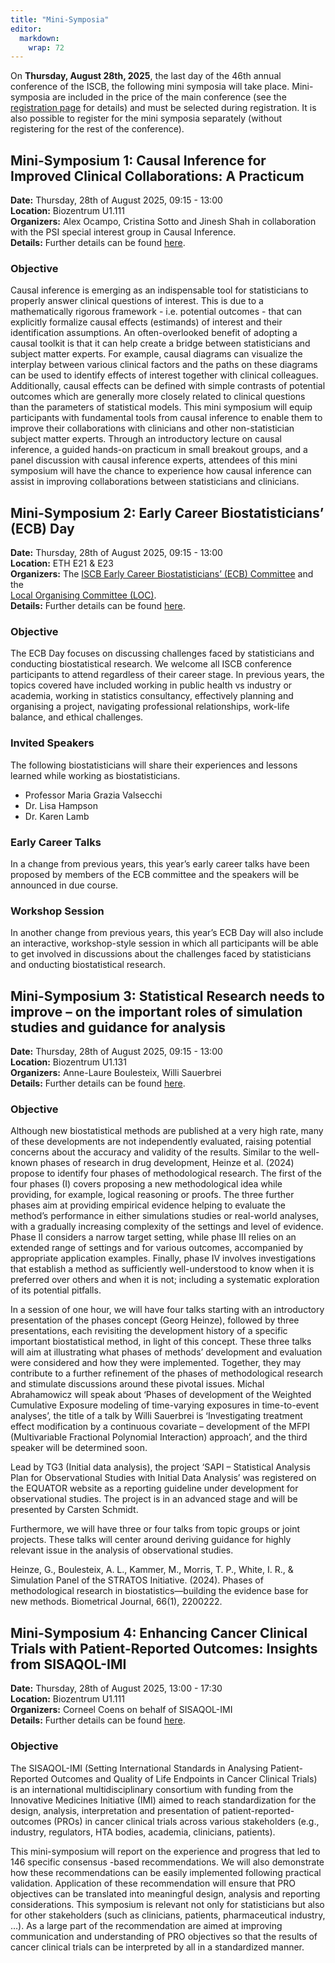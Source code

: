 ```yaml
---
title: "Mini-Symposia"
editor: 
  markdown: 
    wrap: 72
---
```


On **Thursday, August 28th, 2025**, the last day of the 46th annual conference of the ISCB, the following mini symposia will take place. Mini-symposia are included in the price of the main conference (see the [registration page](registration.qmd) for details) and must be selected during registration.
It is also possible to register for the mini symposia separately (without registering for the rest of the conference). 

## Mini-Symposium 1: Causal Inference for Improved Clinical Collaborations: A Practicum

**Date:** Thursday, 28th of August 2025, 09:15 - 13:00 <br>
**Location:** Biozentrum U1.111<br>
**Organizers:** Alex Ocampo, Cristina Sotto and Jinesh Shah in collaboration with the
PSI special interest group in Causal Inference.  <br>
**Details:** Further details can be found [here](mini-symposia-1.qmd).

### Objective

Causal inference is emerging as an indispensable tool for statisticians
to properly answer clinical questions of interest. This is due to a
mathematically rigorous framework - i.e. potential outcomes - that can
explicitly formalize causal effects (estimands) of interest and their
identification assumptions. An often-overlooked benefit of adopting a
causal toolkit is that it can help create a bridge between statisticians
and subject matter experts. For example, causal diagrams can visualize
the interplay between various clinical factors and the paths on these
diagrams can be used to identify effects of interest together with
clinical colleagues. Additionally, causal effects can be defined with
simple contrasts of potential outcomes which are generally more closely
related to clinical questions than the parameters of statistical models.
This mini symposium will equip participants with fundamental tools from
causal inference to enable them to improve their collaborations with
clinicians and other non-statistician subject matter experts. Through an
introductory lecture on causal inference, a guided hands-on practicum in
small breakout groups, and a panel discussion with causal inference
experts, attendees of this mini symposium will have the chance to
experience how causal inference can assist in improving collaborations
between statisticians and clinicians.

## Mini-Symposium 2: Early Career Biostatisticians' (ECB) Day

**Date:** Thursday, 28th of August 2025, 09:15 - 13:00<br>
**Location:** ETH E21 & E23<br>
**Organizers:** The [ISCB Early Career Biostatisticians’ (ECB) Committee](https://iscb.international/early-career-biostatisticians/) and the  
[Local Organising Committee (LOC)](https://iscb2025.info/committees.html).<br>
**Details:** Further details can be found [here](mini-symposia-2.qmd).

### Objective

The ECB Day focuses on discussing challenges faced by statisticians and
conducting biostatistical research. We welcome all ISCB conference
participants to attend regardless of their career stage. In previous
years, the topics covered have included working in public health vs
industry or academia, working in statistics consultancy, effectively
planning and organising a project, navigating professional
relationships, work-life balance, and ethical challenges.

### Invited Speakers

The following biostatisticians will share their experiences and lessons
learned while working as biostatisticians.

-   Professor Maria Grazia Valsecchi
-   Dr. Lisa Hampson
-   Dr. Karen Lamb

### Early Career Talks

In a change from previous years, this year’s early career talks have
been proposed by members of the ECB committee and the speakers will be
announced in due course.

### Workshop Session

In another change from previous years, this year’s ECB Day will also
include an interactive, workshop-style session in which all participants
will be able to get involved in discussions about the challenges faced
by statisticians and onducting biostatistical research.

## Mini-Symposium 3: Statistical Research needs to improve – on the important roles of simulation studies and guidance for analysis

**Date:** Thursday, 28th of August 2025, 09:15 - 13:00 <br>
**Location:** Biozentrum U1.131<br>
**Organizers:** Anne-Laure Boulesteix, Willi Sauerbrei<br>
**Details:** Further details can be found [here](mini-symposia-3.qmd).

### Objective

Although new biostatistical methods are published at a very high rate,
many of these developments are not independently evaluated, raising
potential concerns about the accuracy and validity of the results.
Similar to the well-known phases of research in drug development, Heinze
et al. (2024) propose to identify four phases of methodological
research. The first of the four phases (I) covers proposing a new
methodological idea while providing, for example, logical reasoning or
proofs. The three further phases aim at providing empirical evidence
helping to evaluate the method’s performance in either simulations
studies or real-world analyses, with a gradually increasing complexity
of the settings and level of evidence. Phase II considers a narrow
target setting, while phase III relies on an extended range of settings
and for various outcomes, accompanied by appropriate application
examples. Finally, phase IV involves investigations that establish a
method as sufficiently well-understood to know when it is preferred over
others and when it is not; including a systematic exploration of its
potential pitfalls.

In a session of one hour, we will have four talks starting with an
introductory presentation of the phases concept (Georg Heinze), followed
by three presentations, each revisiting the development history of a
specific important biostatistical method, in light of this concept.
These three talks will aim at illustrating what phases of methods’
development and evaluation were considered and how they were
implemented. Together, they may contribute to a further refinement of
the phases of methodological research and stimulate discussions around
these pivotal issues. Michal Abrahamowicz will speak about ‘Phases of
development of the Weighted Cumulative Exposure modeling of time-varying
exposures in time-to-event analyses’, the title of a talk by Willi
Sauerbrei is ‘Investigating treatment effect modification by a
continuous covariate – development of the MFPI (Multivariable Fractional
Polynomial Interaction) approach’, and the third speaker will be
determined soon.

Lead by TG3 (Initial data analysis), the project ‘SAPI – Statistical
Analysis Plan for Observational Studies with Initial Data Analysis’ was
registered on the EQUATOR website as a reporting guideline under
development for observational studies. The project is in an advanced
stage and will be presented by Carsten Schmidt.

Furthermore, we will have three or four talks from topic groups or joint
projects. These talks will center around deriving guidance for highly
relevant issue in the analysis of observational studies.

Heinze, G., Boulesteix, A. L., Kammer, M., Morris, T. P., White, I. R.,
& Simulation Panel of the STRATOS Initiative. (2024). Phases of
methodological research in biostatistics—building the evidence base for
new methods. Biometrical Journal, 66(1), 2200222.

## Mini-Symposium 4: Enhancing Cancer Clinical Trials with Patient-Reported Outcomes: Insights from SISAQOL-IMI

**Date:** Thursday, 28th of August 2025, 13:00 - 17:30 <br>
**Location:** Biozentrum U1.111<br>
**Organizers:** Corneel Coens on behalf of SISAQOL-IMI<br>
**Details:** Further details can be found [here](mini-symposia-4.qmd).

### Objective

The SISAQOL-IMI (Setting International Standards in Analysing
Patient-Reported Outcomes and Quality of Life Endpoints in Cancer
Clinical Trials) is an international multidisciplinary consortium with
funding from the Innovative Medicines Initiative (IMI) aimed to reach
standardization for the design, analysis, interpretation and
presentation of patient-reported-outcomes (PROs) in cancer clinical
trials across various stakeholders (e.g., industry, regulators, HTA
bodies, academia, clinicians, patients).

This mini-symposium will report on the experience and progress that led
to 146 specific consensus -based recommendations. We will also
demonstrate how these recommendations can be easily implemented
following practical validation. Application of these recommendation will
ensure that PRO objectives can be translated into meaningful design,
analysis and reporting considerations. This symposium is relevant not
only for statisticians but also for other stakeholders (such as
clinicians, patients, pharmaceutical industry, …). As a large part of
the recommendation are aimed at improving communication and
understanding of PRO objectives so that the results of cancer clinical
trials can be interpreted by all in a standardized manner.
